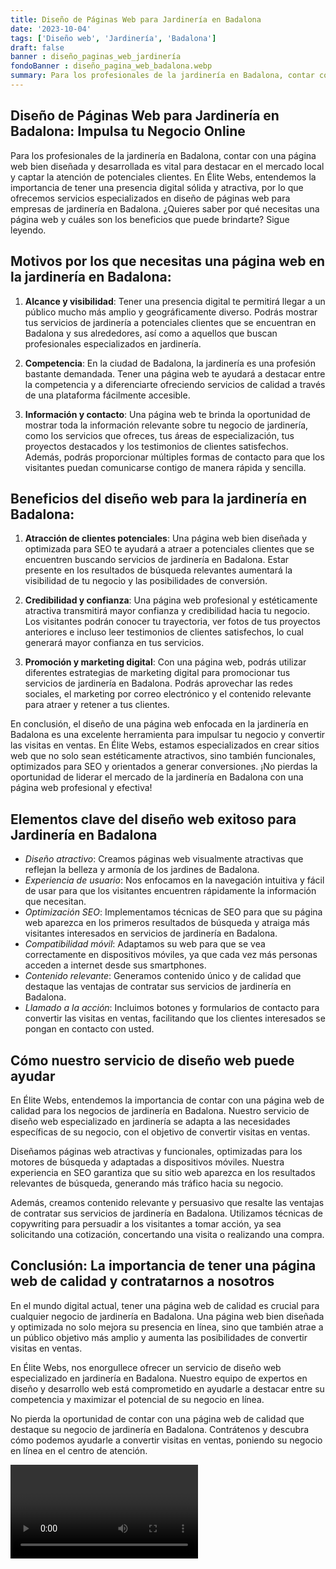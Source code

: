 ```yaml
---
title: Diseño de Páginas Web para Jardinería en Badalona
date: '2023-10-04'
tags: ['Diseño web', 'Jardinería', 'Badalona']
draft: false
banner : diseño_paginas_web_jardinería
fondoBanner : diseño_pagina_web_badalona.webp
summary: Para los profesionales de la jardinería en Badalona, contar con una página web bien diseñada y desarrollada es vital para destacar en el mercado local y captar la atención de potenciales clientes. En Élite Webs, entendemos la importancia de tener una presencia digital sólida y atractiva, por lo que ofrecemos servicios especializados en diseño de páginas web para empresas de jardinería en Badalona. ¿Quieres saber por qué necesitas una página web y cuáles son los beneficios que puede brindarte? Sigue leyendo.
---
```


## Diseño de Páginas Web para Jardinería en Badalona: Impulsa tu Negocio Online

Para los profesionales de la jardinería en Badalona, contar con una página web bien diseñada y desarrollada es vital para destacar en el mercado local y captar la atención de potenciales clientes. En Élite Webs, entendemos la importancia de tener una presencia digital sólida y atractiva, por lo que ofrecemos servicios especializados en diseño de páginas web para empresas de jardinería en Badalona. ¿Quieres saber por qué necesitas una página web y cuáles son los beneficios que puede brindarte? Sigue leyendo.

## Motivos por los que necesitas una página web en la jardinería en Badalona:

1. **Alcance y visibilidad**: Tener una presencia digital te permitirá llegar a un público mucho más amplio y geográficamente diverso. Podrás mostrar tus servicios de jardinería a potenciales clientes que se encuentran en Badalona y sus alrededores, así como a aquellos que buscan profesionales especializados en jardinería.

2. **Competencia**: En la ciudad de Badalona, la jardinería es una profesión bastante demandada. Tener una página web te ayudará a destacar entre la competencia y a diferenciarte ofreciendo servicios de calidad a través de una plataforma fácilmente accesible.

3. **Información y contacto**: Una página web te brinda la oportunidad de mostrar toda la información relevante sobre tu negocio de jardinería, como los servicios que ofreces, tus áreas de especialización, tus proyectos destacados y los testimonios de clientes satisfechos. Además, podrás proporcionar múltiples formas de contacto para que los visitantes puedan comunicarse contigo de manera rápida y sencilla.

## Beneficios del diseño web para la jardinería en Badalona:

1. **Atracción de clientes potenciales**: Una página web bien diseñada y optimizada para SEO te ayudará a atraer a potenciales clientes que se encuentren buscando servicios de jardinería en Badalona. Estar presente en los resultados de búsqueda relevantes aumentará la visibilidad de tu negocio y las posibilidades de conversión.

2. **Credibilidad y confianza**: Una página web profesional y estéticamente atractiva transmitirá mayor confianza y credibilidad hacia tu negocio. Los visitantes podrán conocer tu trayectoria, ver fotos de tus proyectos anteriores e incluso leer testimonios de clientes satisfechos, lo cual generará mayor confianza en tus servicios.

3. **Promoción y marketing digital**: Con una página web, podrás utilizar diferentes estrategias de marketing digital para promocionar tus servicios de jardinería en Badalona. Podrás aprovechar las redes sociales, el marketing por correo electrónico y el contenido relevante para atraer y retener a tus clientes.

En conclusión, el diseño de una página web enfocada en la jardinería en Badalona es una excelente herramienta para impulsar tu negocio y convertir las visitas en ventas. En Élite Webs, estamos especializados en crear sitios web que no solo sean estéticamente atractivos, sino también funcionales, optimizados para SEO y orientados a generar conversiones. ¡No pierdas la oportunidad de liderar el mercado de la jardinería en Badalona con una página web profesional y efectiva!

<GifSeo />

<Cta />

## Elementos clave del diseño web exitoso para Jardinería en Badalona

- *Diseño atractivo*: Creamos páginas web visualmente atractivas que reflejan la belleza y armonía de los jardines de Badalona.
- *Experiencia de usuario*: Nos enfocamos en la navegación intuitiva y fácil de usar para que los visitantes encuentren rápidamente la información que necesitan.
- *Optimización SEO*: Implementamos técnicas de SEO para que su página web aparezca en los primeros resultados de búsqueda y atraiga más visitantes interesados en servicios de jardinería en Badalona.
- *Compatibilidad móvil*: Adaptamos su web para que se vea correctamente en dispositivos móviles, ya que cada vez más personas acceden a internet desde sus smartphones.
- *Contenido relevante*: Generamos contenido único y de calidad que destaque las ventajas de contratar sus servicios de jardinería en Badalona.
- *Llamado a la acción*: Incluimos botones y formularios de contacto para convertir las visitas en ventas, facilitando que los clientes interesados se pongan en contacto con usted.

## Cómo nuestro servicio de diseño web puede ayudar

En Élite Webs, entendemos la importancia de contar con una página web de calidad para los negocios de jardinería en Badalona. Nuestro servicio de diseño web especializado en jardinería se adapta a las necesidades específicas de su negocio, con el objetivo de convertir visitas en ventas.

Diseñamos páginas web atractivas y funcionales, optimizadas para los motores de búsqueda y adaptadas a dispositivos móviles. Nuestra experiencia en SEO garantiza que su sitio web aparezca en los resultados relevantes de búsqueda, generando más tráfico hacia su negocio.

Además, creamos contenido relevante y persuasivo que resalte las ventajas de contratar sus servicios de jardinería en Badalona. Utilizamos técnicas de copywriting para persuadir a los visitantes a tomar acción, ya sea solicitando una cotización, concertando una visita o realizando una compra.

## Conclusión: La importancia de tener una página web de calidad y contratarnos a nosotros

En el mundo digital actual, tener una página web de calidad es crucial para cualquier negocio de jardinería en Badalona. Una página web bien diseñada y optimizada no solo mejora su presencia en línea, sino que también atrae a un público objetivo más amplio y aumenta las posibilidades de convertir visitas en ventas.

En Élite Webs, nos enorgullece ofrecer un servicio de diseño web especializado en jardinería en Badalona. Nuestro equipo de expertos en diseño y desarrollo web está comprometido en ayudarle a destacar entre su competencia y maximizar el potencial de su negocio en línea.

No pierda la oportunidad de contar con una página web de calidad que destaque su negocio de jardinería en Badalona. Contrátenos y descubra cómo podemos ayudarle a convertir visitas en ventas, poniendo su negocio en línea en el centro de atención.

<Video />

<CtaBot job='Jardinería' city='Badalona'/>

<Gmaps query='Badalona+españa+maps' />